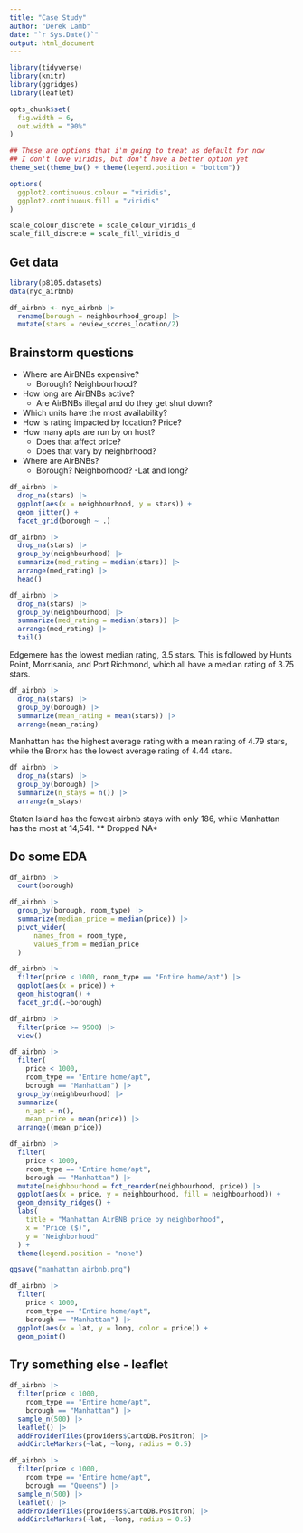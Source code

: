 ```yaml
---
title: "Case Study"
author: "Derek Lamb"
date: "`r Sys.Date()`"
output: html_document
---
```

```r
library(tidyverse)
library(knitr)
library(ggridges)
library(leaflet)

opts_chunk$set(
  fig.width = 6,
  out.width = "90%"
)

## These are options that i'm going to treat as default for now
## I don't love viridis, but don't have a better option yet
theme_set(theme_bw() + theme(legend.position = "bottom"))

options(
  ggplot2.continuous.colour = "viridis",
  ggplot2.continuous.fill = "viridis"
)

scale_colour_discrete = scale_colour_viridis_d
scale_fill_discrete = scale_fill_viridis_d
```

## Get data
```r
library(p8105.datasets)
data(nyc_airbnb)

df_airbnb <- nyc_airbnb |> 
  rename(borough = neighbourhood_group) |> 
  mutate(stars = review_scores_location/2)
```

## Brainstorm questions
- Where are AirBNBs expensive?
  - Borough? Neighbourhood?
- How long are AirBNBs active?
  - Are AirBNBs illegal and do they get shut down?
- Which units have the most availability?  
- How is rating impacted by location? Price?
- How many apts are run by on host?
  - Does that affect price?
  - Does that vary by neighbrhood?
- Where are AirBNBs?
  - Borough? Neighborhood?
  -Lat and long?

```r
df_airbnb |> 
  drop_na(stars) |> 
  ggplot(aes(x = neighbourhood, y = stars)) +
  geom_jitter() +
  facet_grid(borough ~ .)
```

```r
df_airbnb |> 
  drop_na(stars) |> 
  group_by(neighbourhood) |> 
  summarize(med_rating = median(stars)) |> 
  arrange(med_rating) |> 
  head()

df_airbnb |> 
  drop_na(stars) |> 
  group_by(neighbourhood) |> 
  summarize(med_rating = median(stars)) |> 
  arrange(med_rating) |> 
  tail()

```

Edgemere has the lowest median rating, 3.5 stars. This is followed by Hunts Point, Morrisania, and Port Richmond, which all have a median rating of 3.75 stars.

```r
df_airbnb |> 
  drop_na(stars) |> 
  group_by(borough) |> 
  summarize(mean_rating = mean(stars)) |> 
  arrange(mean_rating)
```

Manhattan has the highest average rating with a mean rating of 4.79 stars, while the Bronx has the lowest average rating of 4.44 stars.

```r
df_airbnb |> 
  drop_na(stars) |> 
  group_by(borough) |> 
  summarize(n_stays = n()) |> 
  arrange(n_stays)
```

Staten Island has the fewest airbnb stays with only 186, while Manhattan has the most at 14,541. ** Dropped NA*


## Do some EDA

```r
df_airbnb |> 
  count(borough)
```

```r
df_airbnb |> 
  group_by(borough, room_type) |> 
  summarize(median_price = median(price)) |> 
  pivot_wider(
      names_from = room_type,
      values_from = median_price
  )
```

```r
df_airbnb |> 
  filter(price < 1000, room_type == "Entire home/apt") |> 
  ggplot(aes(x = price)) +
  geom_histogram() + 
  facet_grid(.~borough)
```


```r
df_airbnb |> 
  filter(price >= 9500) |> 
  view()
```

```r
df_airbnb |> 
  filter(
    price < 1000, 
    room_type == "Entire home/apt",
    borough == "Manhattan") |> 
  group_by(neighbourhood) |> 
  summarize(
    n_apt = n(),
    mean_price = mean(price)) |> 
  arrange((mean_price))
```

```r
df_airbnb |> 
  filter(
    price < 1000, 
    room_type == "Entire home/apt",
    borough == "Manhattan") |>
  mutate(neighbourhood = fct_reorder(neighbourhood, price)) |> 
  ggplot(aes(x = price, y = neighbourhood, fill = neighbourhood)) +
  geom_density_ridges() + 
  labs(
    title = "Manhattan AirBNB price by neighborhood",
    x = "Price ($)",
    y = "Neighborhood"
  ) +
  theme(legend.position = "none")

ggsave("manhattan_airbnb.png")
```

```r

df_airbnb |> 
  filter(
    price < 1000, 
    room_type == "Entire home/apt",
    borough == "Manhattan") |> 
  ggplot(aes(x = lat, y = long, color = price)) +
  geom_point()
```

## Try something else - leaflet

```r
df_airbnb |> 
  filter(price < 1000, 
    room_type == "Entire home/apt",
    borough == "Manhattan") |> 
  sample_n(500) |> 
  leaflet() |> 
  addProviderTiles(providers$CartoDB.Positron) |> 
  addCircleMarkers(~lat, ~long, radius = 0.5)
```


```r
df_airbnb |> 
  filter(price < 1000, 
    room_type == "Entire home/apt",
    borough == "Queens") |> 
  sample_n(500) |> 
  leaflet() |> 
  addProviderTiles(providers$CartoDB.Positron) |> 
  addCircleMarkers(~lat, ~long, radius = 0.5)
```

